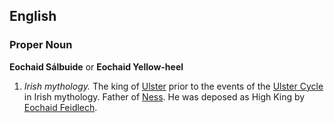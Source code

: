 {{Wikipedia}}
==English==

===Proper Noun===
'''Eochaid Sálbuide''' or '''Eochaid Yellow-heel'''

#''Irish mythology.'' The king of [[Ulster]] prior to the events of the [[Ulster Cycle]] in Irish mythology.  Father of [[Ness]].  He was deposed as High King by [[Eochaid Feidlech]].